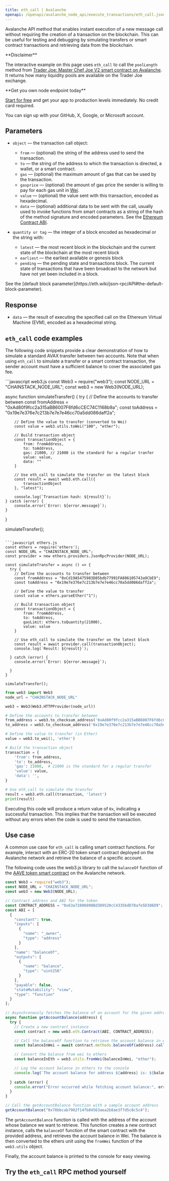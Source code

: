 ---
title: eth_call | Avalanche
openapi: /openapi/avalanche_node_api/execute_transactions/eth_call.json POST /8763cb5a211e1d4345acd51bde484c00/ext/bc/C/rpc
---

Avalanche API method that enables instant execution of a new message call without requiring the creation of a transaction on the blockchain. This can be useful for testing and debugging by simulating transfers or smart contract transactions and retrieving data from the blockchain.

<Note>
**Disclaimer**

The interactive example on this page uses `eth_call` to call the `poolLength` method from [Trader Joe: Master Chef Joe V2 smart contract on Avalanche](https://snowtrace.io/address/0xd6a4F121CA35509aF06A0Be99093d08462f53052#code). It returns how many liquidity pools are available on the Trader Joe exchange.
</Note>

<Check>
**Get you own node endpoint today**

[Start for free](https://console.chainstack.com/) and get your app to production levels immediately. No credit card required.

You can sign up with your GitHub, X, Google, or Microsoft account.
</Check>


## Parameters

* `object` — the transaction call object:

  + `from` — (optional) the string of the address used to send the transaction.
  + `to` — the string of the address to which the transaction is directed, a wallet, or a smart contract.
  + `gas` — (optional) the maximum amount of gas that can be used by the transaction.
  + `gasprice` — (optional) the amount of gas price the sender is willing to pay for each gas unit in [Wei](https://ethereum.org/en/developers/docs/intro-to-ether/#denominations).
  + `value` — (optional) the value sent with this transaction, encoded as hexadecimal.
  + `data` — (optional) additional data to be sent with the call, usually used to invoke functions from smart contracts as a string of the hash of the method signature and encoded parameters. See the [Ethereum Contract ABI](https://solidity.readthedocs.io/en/latest/abi-spec.html).
* `quantity or tag` — the integer of a block encoded as hexadecimal or the string with:

  + `latest` — the most recent block in the blockchain and the current state of the blockchain at the most recent block
  + `earliest` — the earliest available or genesis block
  + `pending` — the pending state and transactions block. The current state of transactions that have been broadcast to the network but have not yet been included in a block.

<Note>
See the [default block parameter](https://eth.wiki/json-rpc/API#the-default-block-parameter).
</Note>


## Response

* `data` — the result of executing the specified call on the Ethereum Virtual Machine (EVM), encoded as a hexadecimal string.

## `eth_call` code examples

The following code snippets provide a clear demonstration of how to simulate a standard AVAX transfer between two accounts. Note that when using `eth_call` to simulate a transfer or a smart contract transaction, the sender account must have a sufficient balance to cover the associated gas fee.

<CodeGroup>
```javascript web3.js
const Web3 = require("web3");
const NODE_URL = "CHAINSTACK_NODE_URL";
const web3 = new Web3(NODE_URL);

async function simulateTransfer() {
    try {
        // Define the accounts to transfer between
        const fromAddress = "0xAd80f9fcc2a315aBB6007F6fd6cCEC74C1168b9a";
        const toAddress = "0x19e7e376e7c213b7e7e7e46cc70a5dd086daff2a";

        // Define the value to transfer (converted to Wei)
        const value = web3.utils.toWei("100", "ether");

        // Build transaction object
        const transactionObject = {
            from: fromAddress,
            to: toAddress,
            gas: 21000, // 21000 is the standard for a regular tranfer
            value: value,
            data: ""
        }

        // Use eth_call to simulate the transfer on the latest block
        const result = await web3.eth.call({
            transactionObject
        }, "latest");

        console.log(`Transaction hash: ${result}`);
    } catch (error) {
        console.error(`Error: ${error.message}`);
    }
}

simulateTransfer();
```

```javascript ethers.js
const ethers = require('ethers');
const NODE_URL = "CHAINSTACK_NODE_URL";
const provider = new ethers.providers.JsonRpcProvider(NODE_URL);

const simulateTransfer = async () => {
  try {    
    // Define the accounts to transfer between
    const fromAddress = "0xCd19A5475983D85bdb77991FA886105743a9CbE9";
    const toAddress = "0x19e7e376e7c213b7e7e7e46cc70a5dd086daff2a";

    // Define the value to transfer
    const value = ethers.parseEther("1");

    // Build transaction object
    const transactionObject = {
        from: fromAddress,
        to: toAddress,
        gasLimit: ethers.toQuantity(21000),
        value: value
    }

    // Use eth_call to simulate the transfer on the latest block
    const result = await provider.call(transactionObject);
    console.log(`Result: ${result}`);

  } catch (error) {
    console.error(`Error: ${error.message}`);

  }
}

simulateTransfer();
```

```python web3.py
from web3 import Web3  
node_url = "CHAINSTACK_NODE_URL"

web3 = Web3(Web3.HTTPProvider(node_url)) 

# Define the accounts to transfer between
from_address = web3.to_checksum_address('0xAd80f9fcc2a315aBB6007F6fd6cCEC74C1168b9a')
to_address = web3.to_checksum_address('0x19e7e376e7c213b7e7e7e46cc70a5dd086daff2a')

# Define the value to transfer (in Ether)
value = web3.to_wei(1, 'ether')

# Build the transaction object
transaction = {
    'from': from_address,
    'to': to_address,
    'gas': 21000,  # 21000 is the standard for a regular transfer
    'value': value,
    'data': '',
}

# Use eth_call to simulate the transfer
result = web3.eth.call(transaction, 'latest')
print(result)
```
</CodeGroup>


Executing this code will produce a return value of `0x`, indicating a successful transaction. This implies that the transaction will be executed without any errors when the code is used to send the transaction.

## Use case

A common use case for `eth_call` is calling smart contract functions. For example, interact with an ERC-20 token smart contract deployed on the Avalanche network and retrieve the balance of a specific account.

The following code uses the web3.js library to call the `balanceOf` function of the [AAVE token smart contract](https://snowtrace.io/token/0x63a72806098bd3d9520cc43356dd78afe5d386d9#code) on the Avalanche network.

```javascript index.js
const Web3 = require("web3");
const NODE_URL = "CHAINSTACK_NODE_URL";
const web3 = new Web3(NODE_URL);

// Contract address and ABI for the token
const CONTRACT_ADDRESS = "0x63a72806098Bd3D9520cC43356dD78afe5D386D9";
const ABI = [
  {
    "constant": true,
    "inputs": [
      {
        "name": "_owner",
        "type": "address"
      }
    ],
    "name": "balanceOf",
    "outputs": [
      {
        "name": "balance",
        "type": "uint256"
      }
    ],
    "payable": false,
    "stateMutability": "view",
    "type": "function"
  }
];

// Asynchronously fetches the balance of an account for the given address
async function getAccountBalance(address) {
  try {
    // Create a new contract instance
    const contract = new web3.eth.Contract(ABI, CONTRACT_ADDRESS);

    // Call the balanceOf function to retrieve the account balance in wei using eth_call
    const balanceInWei = await contract.methods.balanceOf(address).call();

    // Convert the balance from wei to ethers
    const balanceInEth = web3.utils.fromWei(balanceInWei, "ether");

    // Log the account balance in ethers to the console
    console.log(`The account balance for address ${address} is: ${balanceInEth} AAVE`);
    
  } catch (error) {
    console.error("Error occurred while fetching account balance:", error);
  }
}

// Call the getAccountBalance function with a sample account address
getAccountBalance("0x78bbcab7902f14fb84563aea2b8ae3f7d5c8c5c4");
```


The `getAccountBalance` function is called with the address of the account whose balance we want to retrieve. This function creates a new contract instance, calls the `balanceOf` function of the smart contract with the provided address, and retrieves the account balance in Wei. The balance is then converted to the ethers unit using the `fromWei` function of the `web3.utils` object.

Finally, the account balance is printed to the console for easy viewing.

## Try the `eth_call` RPC method yourself